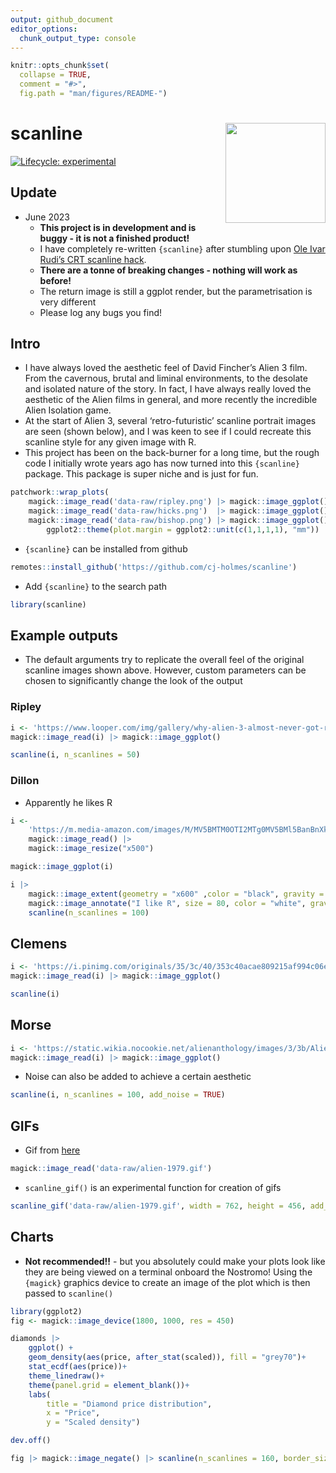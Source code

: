 ```yaml
---
output: github_document
editor_options: 
  chunk_output_type: console
---
```


<!-- README.md is generated from README.Rmd. Please edit that file -->

```r
knitr::opts_chunk$set(
  collapse = TRUE,
  comment = "#>",
  fig.path = "man/figures/README-")
```

# scanline <img src="data-raw/scanline-hex/hex.png" align="right" height="160"/>
[![Lifecycle: experimental](https://img.shields.io/badge/lifecycle-experimental-orange.svg)](https://lifecycle.r-lib.org/articles/stages.html#experimental)

## Update 
* June 2023
  * **This project is in development and is buggy - it is not a finished product!**
  * I have completely re-written `{scanline}` after stumbling upon [Ole Ivar Rudi’s CRT scanline hack](https://twitter.com/oleivarrudi/status/895665025251123201?s=20).
  * **There are a tonne of breaking changes - nothing will work as before!**
  * The return image is still a ggplot render, but the parametrisation is very different
  * Please log any bugs you find!

## Intro
* I have always loved the aesthetic feel of David Fincher's Alien 3 film. From the cavernous, brutal and liminal environments, to the desolate and isolated nature of the story. In fact, I have always really loved the aesthetic of the Alien films in general, and more recently the incredible Alien Isolation game. 
* At the start of Alien 3, several 'retro-futuristic' scanline portrait images are seen (shown below), and I was keen to see if I could recreate this scanline style for any given image with R.
* This project has been on the back-burner for a long time, but the rough code I initially wrote years ago has now turned into this `{scanline}` package. This package is super niche and is just for fun.

```r
patchwork::wrap_plots(
    magick::image_read('data-raw/ripley.png') |> magick::image_ggplot(),
    magick::image_read('data-raw/hicks.png')  |> magick::image_ggplot(),
    magick::image_read('data-raw/bishop.png') |> magick::image_ggplot()) &
        ggplot2::theme(plot.margin = ggplot2::unit(c(1,1,1,1), "mm"))
```

* `{scanline}` can be installed from github
```r
remotes::install_github('https://github.com/cj-holmes/scanline')
```

* Add `{scanline}` to the search path
```r
library(scanline)
```

## Example outputs
* The default arguments try to replicate the overall feel of the original scanline images shown above. However, custom parameters can be chosen to significantly change the look of the output

### Ripley
```r
i <- 'https://www.looper.com/img/gallery/why-alien-3-almost-never-got-released/intro-1632832833.jpg'
magick::image_read(i) |> magick::image_ggplot()
```

```r
scanline(i, n_scanlines = 50)
```

### Dillon
* Apparently he likes R
```r
i <- 
    'https://m.media-amazon.com/images/M/MV5BMTM0OTI2MTg0MV5BMl5BanBnXkFtZTcwNjg3ODEyMw@@._V1_.jpg' |> 
    magick::image_read() |> 
    magick::image_resize("x500")

magick::image_ggplot(i)
```

```r
i |> 
    magick::image_extent(geometry = "x600" ,color = "black", gravity = "north") |> 
    magick::image_annotate("I like R", size = 80, color = "white", gravity = "south", font = "Alien3") |> 
    scanline(n_scanlines = 100)
```

## Clemens
```r
i <- 'https://i.pinimg.com/originals/35/3c/40/353c40acae809215af994c06ea10d86d.jpg'
magick::image_read(i) |> magick::image_ggplot()
```

```r
scanline(i)
```

## Morse
```r
i <- 'https://static.wikia.nocookie.net/alienanthology/images/3/3b/Alien_3_Danny_Webb1.jpg/revision/latest?cb=20210320141122'
magick::image_read(i) |> magick::image_ggplot()
```

* Noise can also be added to achieve a certain aesthetic
```r
scanline(i, n_scanlines = 100, add_noise = TRUE)
```

## GIFs
* Gif from [here](https://garrettzecker.files.wordpress.com/2017/04/alien-1979.gif)

```r
magick::image_read('data-raw/alien-1979.gif')
```

* `scanline_gif()` is an experimental function for creation of gifs
```r
scanline_gif('data-raw/alien-1979.gif', width = 762, height = 456, add_noise = TRUE)
```

## Charts 
* **Not recommended!!** - but you absolutely could make your plots look like they are being viewed on a terminal onboard the Nostromo! Using the `{magick}` graphics device to create an image of the plot which is then passed to `scanline()`
```r
library(ggplot2)
fig <- magick::image_device(1800, 1000, res = 450)

diamonds |> 
    ggplot() + 
    geom_density(aes(price, after_stat(scaled)), fill = "grey70")+
    stat_ecdf(aes(price))+
    theme_linedraw()+
    theme(panel.grid = element_blank())+
    labs(
        title = "Diamond price distribution",
        x = "Price",
        y = "Scaled density")

dev.off()

fig |> magick::image_negate() |> scanline(n_scanlines = 160, border_size = 0, frame_size = 0)
```

